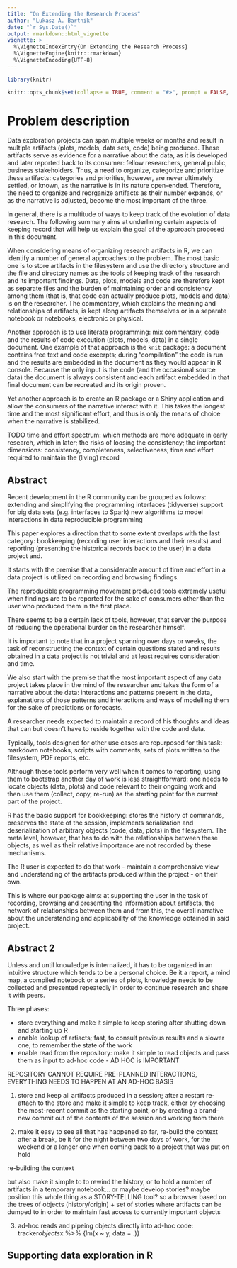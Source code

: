 ```yaml
---
title: "On Extending the Research Process"
author: "Lukasz A. Bartnik"
date: "`r Sys.Date()`"
output: rmarkdown::html_vignette
vignette: >
  %\VignetteIndexEntry{On Extending the Research Process}
  %\VignetteEngine{knitr::rmarkdown}
  %\VignetteEncoding{UTF-8}
---
```


```r
library(knitr)

knitr::opts_chunk$set(collapse = TRUE, comment = "#>", prompt = FALSE, echo = TRUE)
```



# Problem description

Data exploration projects can span multiple weeks or months and result
in multiple artifacts (plots, models, data sets, code) being produced.
These artifacts serve as evidence for a narrative about the data, as
it is developed and later reported back to its consumer: fellow
researchers, general public, business stakeholders. Thus, a need to
organize, categorize and prioritize these artifacts: categories and
priorities, however, are never ultimately settled, or known, as the
narrative is in its nature open-ended. Therefore, the need to organize
and reorganize artifacts as their number expands, or as the narrative is
adjusted, become the most important of the three.

In general, there is a multitude of ways to keep track of the evolution
of data research. The following summary aims at underlining certain
aspects of keeping record that will help us explain the goal of the
approach proposed in this document.


When considering means of organizing research artifacts in R, we can
identify a number of general approaches to the problem. The most basic
one is to store artifacts in the filesystem and use the directory
structure and the file and directory names as the tools of keeping track
of the research and its important findings. Data, plots, models and code
are therefore kept as separate files and the burden of maintaining order
and consistency among them (that is, that code can actually produce plots,
models and data) is on the researcher. The commentary, which explains the
meaning and relationships of artifacts, is kept along artifacts themselves
or in a separate notebook or notebooks, electronic or physical.

Another approach is to use literate programming: mix commentary, code and
the results of code execution (plots, models, data) in a single document.
One example of that approach is the `knit` package: a document contains
free text and code excerpts; during "compilation" the code is run and the
results are embedded in the document as they would appear in R console.
Because the only input is the code (and the occasional source data) the
document is always consistent and each artifact embedded in that final
document can be recreated and its origin proven.

Yet another approach is to create an R package or a Shiny application and
allow the consumers of the narrative interact with it. This takes the
longest time and the most significant effort, and thus is only the means
of choice when the narrative is stabilized.

TODO time and effort spectrum: which methods are more adequate in early
research, which in later; the risks of loosing the consistency; the
important dimensions: consistency, completeness, selectiveness; time
and effort required to maintain the (living) record


## Abstract

Recent development in the R community can be grouped as follows:
extending and simplifying the programming interfaces (tidyverse)
support for big data sets (e.g. interfaces to Spark)
new algorithms to model interactions in data
reproducible programming

This paper explores a direction that to some extent overlaps with the
last category: bookkeeping (recording user interactions and their
results) and reporting (presenting the historical records back to the
user) in a data project and.

It starts with the premise that a considerable amount of time and effort
in a data project is utilized on recording and browsing findings.

The reproducible programming movement produced tools extremely useful
when findings are to be reported for the sake of consumers other than
the user who produced them in the first place.

There seems to be a certain lack of tools, however, that server the
purpose of reducing the operational burder on the researcher himself.

It is important to note that in a project spanning over days or weeks,
the task of reconstructing the context of certain questions stated and
results obtained in a data project is not trivial and at least requires
consideration and time.

We also start with the premise that the most important aspect of any data
project takes place in the mind of the researcher and takes the form of
a narrative about the data: interactions and patterns present in the data,
explanations of those patterns and interactions and ways of modelling them
for the sake of predictions or forecasts.

A researcher needs expected to maintain a record of his thoughts and ideas
that can but doesn't have to reside together with the code and data.

Typically, tools designed for other use cases are repurposed for this task:
markdown notebooks, scripts with comments, sets of plots written to the
filesystem, PDF reports, etc.

Although these tools perform very well when it comes to reporting, using
them to bootstrap another day of work is less straightforward: one needs
to locate objects (data, plots) and code relevant to their ongoing work
and then use them (collect, copy, re-run) as the starting point for the
current part of the project.

R has the basic support for bookkeeping: stores the history of commands,
preserves the state of the session, implements serialization and deserialization
of arbitrary objects (code, data, plots) in the filesystem. The meta level,
however, that has to do with the relationships between these objects,
as well as their relative importance are not recorded by these mechanisms.

The R user is expected to do that work - maintain a comprehensive view
and understanding of the artifacts produced within the project - on their
own.

This is where our package aims: at supporting the user in the task of
recording, browsing and presenting the information about artifacts,
the network of relationships between them and from this, the overall
narrative about the understanding and applicability of the knowledge
obtained in said project.

## Abstract 2

Unless and until knowledge is internalized, it has to be organized in an intuitive structure which tends to be a personal choice. Be it a report, a mind map, a compiled notebook or a series of plots, knowledge needs to be collected and presented repeatedly in order to continue research and share it with peers.


Three phases:

* store everything and make it simple to keep storing after shutting down and starting up R
* enable lookup of artiacts; fast, to consult previous results and a slower one, to
  remember the state of the work
* enable read from the repository: make it simple to read objects and pass them as input
  to ad-hoc code - AD HOC is IMPORTANT


REPOSITORY CANNOT REQUIRE PRE-PLANNED INTERACTIONS, EVERYTHING NEEDS TO HAPPEN AT AN AD-HOC BASIS



1. store and keep all artifacts produced in a session; after a restart re-attach to the store
and make it simple to keep track, either by choosing the most-recent commit as the starting
point, or by creating a brand-new commit out of the contents of the session and working from
there

2. make it easy to see all that has happened so far, re-build the context after a break,
be it for the night between two days of work, for the weekend or a longer one when coming
back to a project that was put on hold

re-building the context

but also make it simple to to rewind the history, or to hold a number of artifacts
in a temporary notebook... or maybe develop stories? maybe position this whole thing
as a STORY-TELLING tool?
so a browser based on the trees of objects (history/origin) + set of stories where
artifacts can be dumped to in order to maintain fast access to currently important
objects

3. ad-hoc reads and pipeing objects directly into ad-hoc code:
tracker$objects$x %>% {lm(x ~ y, data = .)}



## Supporting data exploration in R


